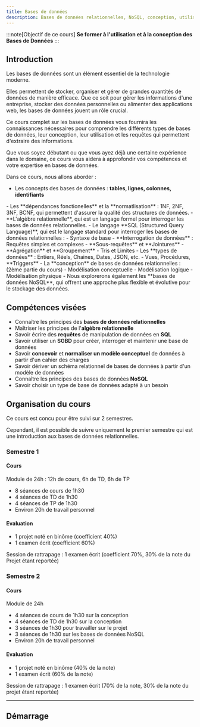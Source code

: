 ```yaml
---
title: Bases de données
description: Bases de données relationnelles, NoSQL, conception, utilisation, requêtes, etc.
---
```



<Slide>

:::note[Objectif de ce cours]
**Se former à l'utilisation et à la conception des Bases de Données**
:::

</Slide>

## Introduction

Les bases de données sont un élément essentiel de la technologie moderne. 

Elles permettent de stocker, organiser et gérer de grandes quantités de données de manière efficace. Que ce soit pour gérer les informations d'une entreprise, stocker des données personnelles ou alimenter des applications web, les bases de données jouent un rôle crucial.

Ce cours complet sur les bases de données vous fournira les connaissances nécessaires pour comprendre les différents types de bases de données, leur conception, leur utilisation et les requêtes qui permettent d'extraire des informations. 

Que vous soyez débutant ou que vous ayez déjà une certaine expérience dans le domaine, ce cours vous aidera à approfondir vos compétences et votre expertise en bases de données.

<Slide>

Dans ce cours, nous allons aborder :

- Les concepts des bases de données : **tables, lignes, colonnes, identifiants**
</Slide>
<Slide>
- Les **dépendances fonctionelles** et la **normatlisation** : 1NF, 2NF, 3NF, BCNF, qui permettent d'assurer la qualité des structures de données.
</Slide>
<Slide>
- **L'algèbre relationnelle**, qui est un langage formel pour interroger les bases de données relationnelles.
</Slide>
<Slide>
- Le langage **SQL (Structured Query Language)**, qui est le langage standard pour interroger les bases de données relationnelles :
	- Syntaxe de base
	- **Interrogation de données** : Requêtes simples et complexes
	- **Sous-requêtes** et **Jointures**
	- **Agrégation** et **Groupement**
	- Tris et Limites
	- Les **types de données** : Entiers, Réels, Chaines, Dates, JSON, etc.
	- Vues, Procédures, **Triggers**
</Slide>
<Slide>
- La **conception** de bases de données relationnelles : (2ème partie du cours)
	- Modélisation conceptuelle
	- Modélisation logique
	- Modélisation physique
</Slide>
<Slide>
-  Nous explorerons également les **bases de données NoSQL**, qui offrent une approche plus flexible et évolutive pour le stockage des données.
</Slide>
<Slide>

## Compétences visées

* Connaître les principes des **bases de données relationnelles**
* Maîtriser les principes de l'**algèbre relationnelle**
* Savoir écrire des **requêtes** de manipulation de données en **SQL**
* Savoir utiliser un **SGBD** pour créer, interroger et maintenir une base de données
* Savoir **concevoir** et **normaliser un modèle conceptuel** de données à partir d'un cahier des charges
* Savoir dériver un schéma relationnel de bases de données à partir d'un modèle de données
* Connaître les principes des bases de données **NoSQL**
* Savoir choisir un type de base de données adapté à un besoin

</Slide>

## Organisation du cours

Ce cours est concu pour être suivi sur 2 semestres. 

Cependant, il est possible de suivre uniquement le premier semestre qui est une introduction aux bases de données relationnelles.

### Semestre 1

<Slide title="Organisation du cours - Semestre 1">

#### Cours

Module de 24h : 12h de cours, 6h de TD, 6h de TP

* 8 séances de cours de 1h30
* 4 séances de TD de 1h30
* 4 séances de TP de 1h30
* Environ 20h de travail personnel

</Slide>
<Slide title="Organisation du cours - Semestre 1">

#### Evaluation

* 1 projet noté en binôme (coefficient 40%)
* 1 examen écrit (coefficient 60%)

Session de rattrapage : 1 examen écrit (coefficient 70%, 30% de la note du Projet étant reportée)

</Slide>

### Semestre 2

<Slide title="Organisation du cours - Semestre 2">


#### Cours

Module de 24h

* 4 séances de cours de 1h30 sur la conception
* 4 séances de TD de 1h30 sur la conception
* 3 séances de 1h30 pour travailler sur le projet
* 3 séances de 1h30 sur les bases de données NoSQL
* Environ 20h de travail personnel

</Slide>
<Slide title="Organisation du cours - Semestre 2">

#### Evaluation

* 1 projet noté en binôme (40% de la note)
* 1 examen écrit (60% de la note)

Session de rattrapage : 1 examen écrit (70% de la note, 30% de la note du projet étant reportée)

</Slide>
<Slide>

---

## Démarrage


<LinkCard
  title="Accéder au cours"
  description="Avec une première introduction aux concepts de base de données."
  href="/bdd/01-concepts/01-introduction/"
/>


</Slide>
